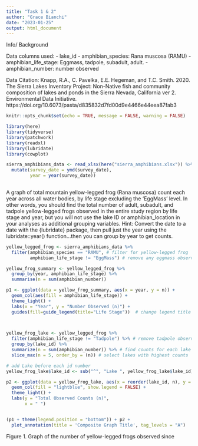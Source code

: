 ```yaml
---
title: "Task 1 & 2"
author: "Grace Bianchi"
date: "2023-01-25"
output: html_document
---
```


Info/ Background



Data columns used:
- lake_id
- amphibian_species: Rana muscosa (RAMU)
- amphibian_life_stage: Eggmass, tadpole, subadult, adult.
- amphibian_number: number observed


Data Citation:  Knapp, R.A., C. Pavelka, E.E. Hegeman, and T.C. Smith. 2020. The Sierra Lakes Inventory Project: Non-Native fish and community composition of lakes and ponds in the Sierra Nevada, California ver 2. Environmental Data Initiative. https://doi.org/10.6073/pasta/d835832d7fd00d9e4466e44eea87fab3

```r
knitr::opts_chunk$set(echo = TRUE, message = FALSE, warning = FALSE)

library(here)
library(tidyverse)
library(patchwork)
library(readxl)
library(lubridate)
library(cowplot)

```


```r
sierra_amphibians_data <- read_xlsx(here("sierra_amphibians.xlsx")) %>% 
  mutate(survey_date = ymd(survey_date), 
         year = year(survey_date))
  
```

A graph of total mountain yellow-legged frog (Rana muscosa) count each year across all water bodies, by life stage excluding the ‘EggMass’ level. In other words, you should find the total number of adult, subadult, and tadpole yellow-legged frogs observed in the entire study region by life stage and year, but you will not use the lake ID or amphibian_location in your analyses as additional grouping variables. Hint: Convert the date to a date with the {lubridate} package, then pull just the year using the lubridate::year() function...then you can group by year to get counts. 

```r
yellow_legged_frog <- sierra_amphibians_data %>% 
  filter(amphibian_species == "RAMU", # filter for yellow-legged frog
         amphibian_life_stage != "EggMass") # remove any eggmass observations 

yellow_frog_summary <- yellow_legged_frog %>% 
  group_by(year, amphibian_life_stage) %>% 
  summarise(n = sum(amphibian_number))

p1 <- ggplot(data = yellow_frog_summary, aes(x = year, y = n)) +
  geom_col(aes(fill = amphibian_life_stage)) + 
  theme_light() +
  labs(x = "Year", y = "Number Observed (n)") + 
  guides(fill=guide_legend(title="Life Stage"))  # change legend title

  
```

```r

yellow_frog_lake <- yellow_legged_frog %>% 
  filter(amphibian_life_stage != "Tadpole") %>% # remove tadpole observations
  group_by(lake_id) %>% 
  summarize(n = sum(amphibian_number)) %>% # find counts for each lake
  slice_max(n = 5, order_by = (n)) # select lakes with highest counts

# add Lake before each id number
yellow_frog_lake$lake_id <- sub("^", "Lake ", yellow_frog_lake$lake_id) 

p2 <- ggplot(data = yellow_frog_lake, aes(x = reorder(lake_id, n), y = n)) +
  geom_col(fill = "lightblue", show.legend = FALSE) +
  theme_light() +
  labs(y = "Total Observed Counts (n)",
       x = " ")



```

```r
(p1 + theme(legend.position = "bottom")) + p2 +
  plot_annotation(title = 'Composite Graph Title', tag_levels = "A") 


```

Figure 1. Graph of the number of yellow-legged frogs observed since 
